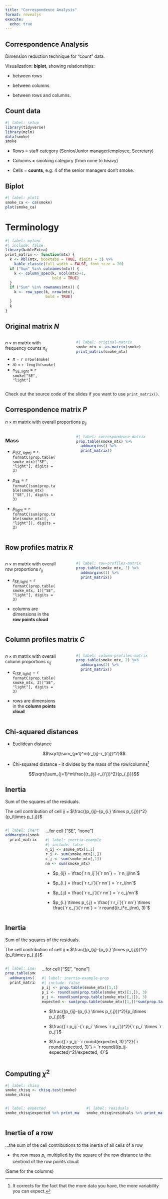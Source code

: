 ```yaml
---
title: "Correspondence Analysis"
format: revealjs
execute:
  echo: true
---
```


## Correspondence Analysis

Dimension reduction technique for "count" data.

Visualization: **biplot**, showing relationships:

- between rows

- between columns

- between rows and columns.

## Count data

```r
#| label: setup
library(tidyverse)
library(mclm)
data(smoke)
smoke
```

::: {.incremental}

- Rows = staff category (Senior/Junior manager/employee, Secretary)

- Columns = smoking category (from none to heavy)

- Cells = **counts**, e.g. 4 of the senior managers don't smoke.

:::

## Biplot

```r
#| label: plot1
smoke_ca <- ca(smoke)
plot(smoke_ca)
```

# Terminology

```r
#| label: myfunc
#| include: false
library(kableExtra)
print_matrix <- function(mtx) {
  k <- kbl(mtx, booktabs = TRUE, digits = 3) %>% 
    kable_classic(full_width = FALSE, font_size = 20)
  if ("Sum" %in% colnames(mtx)) {
    k <- column_spec(k, ncol(mtx)+1,
                     bold = TRUE)
  }
  if ("Sum" %in% rownames(mtx)) {
    k <- row_spec(k, nrow(mtx),
                  bold = TRUE)
  }
  k
}
```

## Original matrix $N$

:::: {.columns}

::: {.column width="35%"}
$n \times m$ matrix with frequency counts $n_{ij}$

- $n$ = `r nrow(smoke)`
- $m$ = `r length(smoke)`
- $n_{\mathrm{SE, light}}$ = `r smoke["SE", "light"]`

:::

::: {.column width="5%"}
:::

::: {.column width="60%"}
```r
#| label: original-matrix
smoke_mtx <- as.matrix(smoke)
print_matrix(smoke_mtx)
```

:::

::::

::: {.aside}
Check out the source code of the slides if you want to use `print_matrix()`.
:::

## Correspondence matrix $P$

$n \times m$ matrix with overall proportions $p_{ij}$

:::: {.columns}

::: {.column width="35%"}

### Mass

- $p_{\mathrm{(SE,light)}}$ = `r formatC(prop.table(smoke_mtx)["SE", "light"], digits = 3)`

- $p_{\mathrm{SE}}$ = `r formatC(sum(prop.table(smoke_mtx)["SE",]), digits = 3)`

- $p_{\mathrm{light}}$ = `r formatC(sum(prop.table(smoke_mtx)[, "light"]), digits = 3)`

:::

::: {.column width="5%"}
:::

::: {.column width="60%"}
```r
#| label: correspondence-matrix
prop.table(smoke_mtx) %>% 
  addmargins() %>% 
  print_matrix()
```

:::

::::

## Row profiles matrix $R$

:::: {.columns}

::: {.column width="35%"}
$n \times m$ matrix with overall row proportions $r_{ij}$

- $r_{\mathrm{SE,light}}$ = `r formatC(prop.table(smoke_mtx, 1)["SE", "light"], digits = 3)`

- columns are dimensions in the **row points cloud**

:::

::: {.column width="5%"}
:::

::: {.column width="60%"}
```r
#| label: row-profiles-matrix
prop.table(smoke_mtx, 1) %>% 
  addmargins(1) %>% 
  print_matrix()
```

:::

::::

## Column profiles matrix $C$

:::: {.columns}

::: {.column width="35%"}
$n \times m$ matrix with overall column proportions $c_{ij}$

- $c_{\mathrm{(SE,light)}}$ = `r formatC(prop.table(smoke_mtx, 2)["SE", "light"], digits = 3)`

- rows are dimensions in the **column points cloud**

:::

::: {.column width="5%"}
:::

::: {.column width="60%"}
```r
#| label: column-profiles-matrix
prop.table(smoke_mtx, 2) %>% 
  addmargins(2) %>% 
  print_matrix()
```

:::

::::

## Chi-squared distances {.smaller}

- Euclidean distance

$$\sqrt{\sum_{j=1}^m(r_{ij}-r_{i'j})^2}$$

- Chi-squared distance - it divides by the mass of the row/columns^[It corrects for the fact that the more data you have, the more variability you can expect.]

$$\sqrt{\sum_{j=1}^m\frac{(r_{ij}-r_{i'j})^2}{p_{.j}}}$$

## Inertia

Sum of the squares of the residuals.

The cell contribution of cell $ij$ = $\frac{(p_{ij}-(p_{i.} \times p_{.j}))^2}{p_i\times p_{.j}}$

:::: {.columns}

::: {.column}
```r
#| label: inertia-counts
addmargins(smoke_mtx) %>% 
  print_matrix
```

:::

::: {.column .incremental .smaller}

...for cell ["SE", "none"]

```r
#| label: inertia-example
#| include: false
n_ij <- smoke_mtx[1,1]
r_i <- sum(smoke_mtx[1,])
c_j <- sum(smoke_mtx[,1])
nn <- sum(smoke_mtx)
```

- $p_{ij} = \frac{`r n_ij`}{`r nn`} = `r n_ij/nn`$

- $p_{i.} = \frac{`r r_i`}{`r nn`} = `r r_i/nn`$

- $p_{.j} = \frac{`r c_j`}{`r nn`} = `r c_j/nn`$

- $p_{i.} \times p_{.j} = \frac{`r r_i`}{`r nn`} \times \frac{`r c_j`}{`r nn`} = `r round((r_i*c_j/nn), 3)`$

:::

::::

## Inertia

Sum of the squares of the residuals.

The cell contribution of cell $ij$ = $\frac{(p_{ij}-(p_{i.} \times p_{.j}))^2}{p_i\times p_{.j}}$

:::: {.columns}

::: {.column}
```r
#| label: inertia-prop
prop.table(smoke_mtx) %>% 
  addmargins() %>% 
  print_matrix
```

:::

::: {.column .incremental .smaller}

...for cell ["SE", "none"]

<!-- TODO THINK ABOUT THIS -->

```r
#| label: inertia-example-prop
#| include: false
p_ij <- prop.table(smoke_mtx)[1,1]
p_i <- round(sum(prop.table(smoke_mtx)[1,]), 3)
p_j <- round(sum(prop.table(smoke_mtx)[,1]), 3)
expected <- sum(prop.table(smoke_mtx)[1,])*sum(prop.table(smoke_mtx)[,1])
```

- $\frac{(p_{ij}-(p_{i.} \times p_{.j}))^2}{p_i\times p_{.j}}$

- $\frac{(`r p_ij`-(`r p_i` \times `r p_j`))^2}{`r p_i` \times `r p_j`}$

- $\frac{(`r p_ij`-`r round(expected, 3)`)^2}{`r round(expected, 3)`} = `r round(((p_ij-expected)^2)/expected, 4)`$

:::

::::

## Computing $\chi^2$

```r
#| label: chisq
smoke_chisq <- chisq.test(smoke)
smoke_chisq
```

:::: {.columns}

::: {.column}
```r
#| label: expected
smoke_chisq$expected %>% print_matrix()
```
:::

::: {.column}
```r
#| label: residuals
smoke_chisq$residuals %>% print_matrix()
```
:::

::::


## Inertia of a row

...the sum of the cell contributions to the inertia of all cells of a row

- the row mass $p_{i.}$ multiplied by the square of the row distance to the centroid of the row points cloud

(Same for the columns)